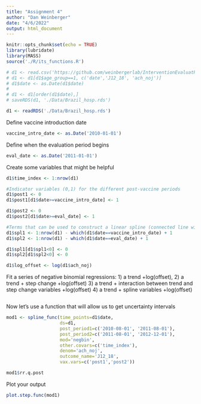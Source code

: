 ```yaml
---
title: "Assignment 4"
author: "Dan Weinberger"
date: "4/6/2022"
output: html_document
---
```


```r
knitr::opts_chunk$set(echo = TRUE)
library(lubridate)
library(MASS)
source('./R/its_functions.R')
```

```r
# d1 <- read.csv('https://github.com/weinbergerlab/InterventionEvaluatR/raw/master/data-raw/PNAS/S1-Brazil.csv')
# d1 <- d1[d1$age_group==1, c('date','J12_18', 'ach_noj')]
# d1$date <- as.Date(d1$date)
# 
# d1 <- d1[order(d1$date),]
# saveRDS(d1, './Data/Brazil_hosp.rds')
```

```r
d1 <- readRDS('./Data/Brazil_hosp.rds')
```

Define vaccine introduction date

```r
vaccine_intro_date <- as.Date('2010-01-01')
```

Define when the evaluation period begins

```r
eval_date <- as.Date('2011-01-01')
```

Create some variables that might be helpful

```r

d1$time_index <- 1:nrow(d1)

#Indicator variables (0,1) for the different post-vaccine periods
d1$post1 <- 0
d1$post1[d1$date>=vaccine_intro_date] <- 1

d1$post2 <- 0
d1$post2[d1$date>=eval_date] <- 1

#Terms that can be used to construct a linear spline (connected line with changing slopes)
d1$spl1 <- 1:nrow(d1) - which(d1$date==vaccine_intro_date) + 1
d1$spl2 <- 1:nrow(d1) - which(d1$date==eval_date) + 1

d1$spl1[d1$spl1<0] <- 0
d1$spl2[d1$spl2<0] <- 0

d1$log_offset <- log(d1$ach_noj)
```

Fit a series of negative binomial regressions:
1) a trend +log(offset), 
2) a trend + step change +log(offset)
3) a trend + interaction between trend and step change variables +log(offset)
4) a trend + spline variables +log(offset)

```r

```


Now let's use a function that will allow us to get uncertainty intervals
```r
mod1 <- spline_func(time_points=d1$date,
                    ds=d1,
                    post_period1=c('2010-08-01', '2011-08-01'),
                    post_period2=c('2011-08-01', '2012-12-01'),
                    mod='negbin',
                    other.covars=c('time_index'),
                    denom='ach_noj',
                    outcome_name='J12_18',
                    vax.vars=c('post1','post2'))

mod1$rr.q.post

```

Plot your output
```r
plot.step.func(mod1)

```






